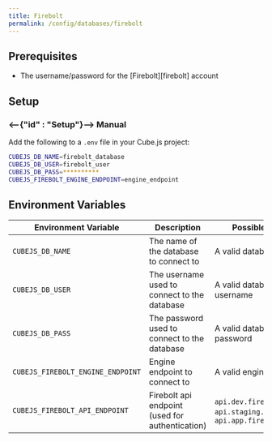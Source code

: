 ```yaml
---
title: Firebolt
permalink: /config/databases/firebolt
---
```


## Prerequisites

- The username/password for the [Firebolt][firebolt] account

## Setup

### <--{"id" : "Setup"}--> Manual

Add the following to a `.env` file in your Cube.js project:

```bash
CUBEJS_DB_NAME=firebolt_database
CUBEJS_DB_USER=firebolt_user
CUBEJS_DB_PASS=**********
CUBEJS_FIREBOLT_ENGINE_ENDPOINT=engine_endpoint
```

## Environment Variables

| Environment Variable                            | Description                                                                                                                        | Possible Values                                                             | Required |
| ----------------------------------------------- | -----------------------------------------------------------------------------------------------------------------------------------| ----------------------------------------------------------------------------| :------: |
| `CUBEJS_DB_NAME`                                | The name of the database to connect to                                                                                             | A valid database name                                                       |    ✅    |
| `CUBEJS_DB_USER`                                | The username used to connect to the database                                                                                       | A valid database username                                                   |    ✅    |
| `CUBEJS_DB_PASS`                                | The password used to connect to the database                                                                                       | A valid database password                                                   |    ✅    |
| `CUBEJS_FIREBOLT_ENGINE_ENDPOINT`               | Engine endpoint to connect to                                                                                                      | A valid engine endpoint                                                     |    ✅    |
| `CUBEJS_FIREBOLT_API_ENDPOINT`                  | Firebolt api endpoint (used for authentication)                                                                                    | `api.dev.firebolt.io`, `api.staging.firebolt.io`, `api.app.firebolt.io`     |    -     |
